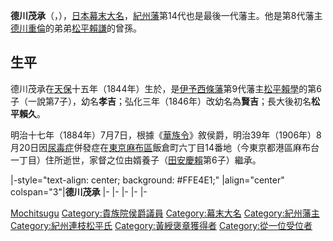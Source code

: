 {{Infobox officeholder
| honorific-prefix=侯爵
| name               = 德川茂承
| image              = Tokugawa Mochitsugu.jpg
| caption            = 

| office            =  [[紀州藩|紀州藩]]藩主
| term_start        = 1858年
| term_end          = 1871年
|predecessor        = [[德川慶福|德川慶福]]
| successor         = {{small|廢藩置縣}}

| office1            =  [[貴族院|貴族院]]議員
| term_start1        = 1890年10月
| term_end1          = {{box|1906年8月20日}}
| constituency1      = [[侯爵|侯爵]]議員
|predecessor1        = 
| successor1         = 

| birth_name         = 	
| birth_date         = {{birth date|1844|3|1}}<br>（[[天保_(日本)|天保]]十五年正月初三）
| birth_place        = 
| death_date         = {{death date and age|1906|8|20|1844|3|1}}<br>（[[明治|明治]]39年）
| death_place        = 
| module             = {{日本武士|child=yes
|時代=[[江戶時代|江戶時代]]後期（[[幕末|幕末]]）－[[明治|明治時代]]
|改名=松平孝吉→松平賢吉→松平賴久→德川茂承
|戒名=慈承院殿剛健日純大居士
|墓所=[[池上本門寺|池上本門寺]]、[[長保寺|長保寺]]
|朝廷官位=[[從三位|從三位]][[參議|參議]]兼[[近衛府|左近衛權中將]]、權[[中納言|中納言]]、[[正三位|正三位]]、[[從二位|從二位]]、[[侯爵|侯爵]]、[[從一位|從一位]][[勳等|勳三等]]
|幕府職位=[[江戶幕府|江戶幕府]]第一次[[長州征討|長州征討]]軍總督、第二次長州征討軍御先手總督
|主君=德川家茂→[[德川慶喜|慶喜]]
|藩=[[紀州藩|紀州藩]]主→和歌山藩知事
|氏族=[[西條松平家|西條松平家]]→[[紀州德川家|紀州德川家]]
|父=[[松平賴學|松平賴學]]
|母=[[玉蓮院|玉蓮院]]
|養父=''[[德川家茂|德川慶福（家茂）]]''
|兄=[[松平久松丸|久松丸]]、[[松平銐丸|銐丸]]、[[松平充千代|充千代]]、[[松平德之丞|德之丞]]、{{link-ja|松平賴英|松平頼英|賴英}}
|正室= {{link-ja|德川則子|徳川則子}}
|繼室= [[德川廣子|德川廣子]]
|子={{link-ja|德川長福丸|徳川長福丸|長福丸}}
|女=[[德川久子|久子]]（{{link-ja|德川賴倫|徳川頼倫}}室）、孝子（[[伊達宗陳|伊達宗陳]]室）、保子（{{link-ja|松平賴和|松平頼和}}室）
|養子='''''{{link-ja|德川賴倫|徳川頼倫}}'''''
 }}
}}
'''德川茂承'''（{{jpn|j=徳川 茂承|kana=とくがわ もちつぐ|rm=Tokugawa Mochitsugu}}，{{bd|1844年|3月1日|1906年|8月20日|Tokugawa Mochitsugu}}），[[日本|日本]][[幕末|幕末]][[大名_(稱謂)|大名]]，[[紀州藩|紀州藩]]第14代也是最後一代藩主。他是第8代藩主[[德川重倫|德川重倫]]的弟弟[[松平賴謙|松平賴謙]]的曾孫。

==生平==
德川茂承在[[天保_(日本)|天保]]十五年（1844年）生於{{link-ja|江戶藩邸|江戸藩邸|江戶屋敷}}，是[[西條藩|伊予西條藩]]第9代藩主[[松平賴學|松平賴學]]的第6子（一說第7子），幼名'''孝吉'''；弘化三年（1846年）改幼名為'''賢吉'''；長大後初名'''松平賴久'''。

明治十七年（1884年）7月7日，根據《[[華族令|華族令]]》敘侯爵，明治39年（1906年）8月20日因[[尿毒症|尿毒症]]併發症在[[東京|東京]][[麻布_(地名)|麻布區]]飯倉町六丁目14番地（今東京都港區麻布台一丁目）住所逝世，家督之位由婿養子{{link-ja|德川賴倫|徳川頼倫|賴倫}}（[[德川慶賴|田安慶賴]]第6子）繼承。

{{start box}}
|-style="text-align: center; background: #FFE4E1;"
|align="center" colspan="3"|'''德川茂承'''
{{s-off}}
|-
{{s-before|德川慶福}}
{{s-title|[[紀州藩|紀州藩]]藩主|1858年－1869年}}
{{s-non|reason=廢藩置縣}}
|-
{{s-reg|other}}
|-
{{s-before|[[德川慶福|德川慶福]]}}
{{s-title|[[紀州德川家|紀州德川家]]當主|1858年－1906年}}
{{s-after|rows=2|{{link-ja|德川賴倫|徳川頼倫}}}}
|-
{{s-none|新頭銜}}
{{s-title|[[紀州德川家|紀州德川家]]侯爵<br>（第一代）|1884年－1906年}}
|-
{{end box}}
{{紀州藩主}}
{{紀州德川家}}

{{DEFAULTSORT:Tokugawa Mochitsugu}}
[[Category:紀州德川家|Mochitsugu]]
[[Category:貴族院侯爵議員|Category:貴族院侯爵議員]]
[[Category:幕末大名|Category:幕末大名]]
[[Category:紀州藩主|Category:紀州藩主]]
[[Category:紀州連枝松平氏|Category:紀州連枝松平氏]]
[[Category:黃綬褒章獲得者|Category:黃綬褒章獲得者]]
[[Category:從一位受位者|Category:從一位受位者]]